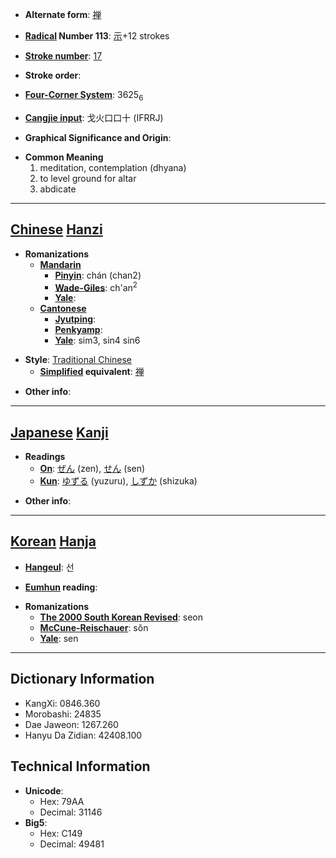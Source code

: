 * '''Alternate form''': [[禅]]

* '''[[Wiktionary:Chinese radical index| Radical]] Number 113''': [[Wiktionary:Chinese radical index 示|示]]+12 strokes

* '''[[Wiktionary:Chinese total strokes index|Stroke number]]''': [[Wiktionary:Chinese total strokes index 17|17]]

* '''Stroke order''': 

* '''[[Wiktionary:Chinese four corner index|Four-Corner System]]''': 3625<sub>6</sub>

* '''[[Wiktionary:Chinese Cangjie index|Cangjie input]]''': 戈火口口十 (IFRRJ)

* '''Graphical Significance and Origin''': 

* '''Common Meaning'''
*#meditation, contemplation (dhyana)
*# to level ground for altar
*# abdicate


----

== [[Chinese]] [[Hanzi]] ==

* '''Romanizations'''
** '''[[Mandarin]]'''
*** '''[[Pinyin]]''': chán (chan2)
*** '''[[Wade-Giles]]''': ch'an<sup>2</sup>
*** '''[[Yale]]''': 
** '''[[Cantonese]]'''
*** '''[[Jyutping]]''':
*** '''[[Penkyamp]]''': 
*** '''[[Yale]]''': sim3, sin4 sin6

* '''Style''': [[Traditional Chinese]] 
** '''[[Simplified Chinese|Simplified]] equivalent''': [[禅]]

* '''Other info''': 

----

== [[Japanese]] [[Kanji]] ==

* '''Readings'''
** '''[[On]]''': [[ぜん]] (zen), [[せん]] (sen)
** '''[[Kun]]''': [[ゆずる]] (yuzuru), [[しずか]] (shizuka)

* '''Other info''':  

----

== [[Korean]] [[Hanja]] ==

* '''[[Hangeul]]''': 선

* '''[[Eumhun]] reading''': 

* '''Romanizations'''
** '''[[The 2000 South Korean Revised Romanization|The 2000 South Korean Revised]]''': seon
** '''[[McCune-Reischauer]]''': sŏn
** '''[[Yale]]''': sen

----

== Dictionary Information ==

* KangXi: 0846.360
* Morobashi: 24835
* Dae Jaweon: 1267.260
* Hanyu Da Zidian: 42408.100

== Technical Information ==

* '''Unicode''':
** Hex: 79AA
** Decimal: 31146
* '''Big5''':
** Hex: C149
** Decimal: 49481
